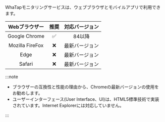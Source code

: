 WhaTapモニタリングサービスは、ウェブブラウザとモバイルアプリで利用できます。

<div class='c3-3'>

|     Webブラウザー    |                推奨               | 対応バージョン |
| :-------------: | :-----------------------------: | :-----: |
|  Google Chrome  | <span class='emoji-ok'>✅</span> |   84以降  |
| Mozilla FireFox | <span class='emoji-no'>❌</span> | 最新バージョン |
|       Edge      | <span class='emoji-no'>❌</span> | 最新バージョン |
|      Safari     | <span class='emoji-no'>❌</span> | 最新バージョン |

</div>

:::note

- ブラウザーの互換性と性能の理由から、Chromeの最新バージョンの使用をお勧めします。
- ユーザーインターフェース(User Interface、UI)は、HTML5標準技術で実装されています。Internet Explorerには対応していません。

:::
